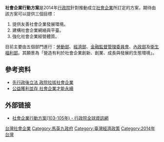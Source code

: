 '''社會企業行動方案'''是2014年[[行政院|行政院]]針對推動成立[[社會企業|社會企業]]所訂定的方案，期待由該方案可以提供三個目標：
#提供友善社會企業發展環境。
#建構社會企業網絡與平臺。
#強化社會企業經營體質。

目前主要由五個部門進行：[[中華民國勞動部|勞動部]]、[[中華民國經濟部|經濟部]]、[[中華民國金融監督管理委員會|金融監督管理委員會]]、[[中華民國內政部|內政部]]及[[中華民國衛生福利部|衛生福利部]]。其願景為「營造有利於社會企業創新、創業、成長與發展的生態環境」。

==參考资料==
*[https://anntw.com/articles/20150902-UKXi  先行政後立法 政院拉拔社會企業] {{Wayback|url=https://anntw.com/articles/20150902-UKXi |date=20160818220235 }}
*[https://web.archive.org/web/20160924142918/http://money.udn.com/money/story/6722/1427877-%E5%85%AC%E7%9B%8A%E7%8D%B2%E5%88%A9%E4%B8%A6%E5%AD%98-%E7%A4%BE%E6%9C%83%E4%BC%81%E6%A5%AD%E6%89%8D%E8%83%BD%E6%B0%B8%E7%BA%8C 公益獲利並存 社會企業才能永續]
==外部链接==
*[https://web.archive.org/web/20150501083305/http://www.ey.gov.tw/Upload/RelFile/26/716149/8d8b6be7-0e21-4a37-9c72-871e28b325d2.pdf 社會企業行動方案(103-105年) - 行政院全球資訊網]
{{台湾小作品}}
[[Category:台灣社會企業|]]
[[Category:馬英九政府|Category:馬英九政府]]
[[Category:臺灣經濟政策|Category:臺灣經濟政策]]
[[Category:2014年台灣|Category:2014年台灣]]